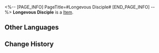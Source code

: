 <%-- [PAGE_INFO]
PageTitle=#Longevous Disciple#
[END_PAGE_INFO] --%>
{{Item Infobox
|id          = 81133
|image       = Item Longevous Disciple.png
|type        = 
|invCategory = 
|rarity      = 4
|effect      = 
|description = 
}}
'''Longevous Disciple''' is a [[Item]].

==Other Languages==
{{Other Languages
|en   = Longevous Disciple
|zhs  = 宝命长存的莳者
|zht  = 寶命長存的蒔者
|ja   = 宝命長存の蒔者
|ko   = 장수를 원하는 제자
|es   = Discípula longeva
|fr   = Disciple longévive
|ru   = Долгоживущий ученик
|th   = Longevous Disciple
|vi   = Môn Đồ Trường Thọ
|de   = Langlebige Jüngerin
|id   = Longevous Disciple
|pt   = Discípula Longeva
}}

==Change History==
{{Change History|2.0}}